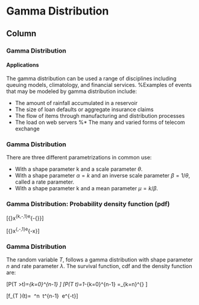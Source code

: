 Gamma Distribution {data-navmenu="Probability Distribution"}
====================================

Column {.tabset}
-------------------------------------------------------------


### Gamma Distribution

#### Applications
The gamma distribution can be used a range of disciplines including queuing models, climatology, and financial services. 
%Examples of events that may be modeled by gamma distribution include:

*  The amount of rainfall accumulated in a reservoir
*  The size of loan defaults or aggregate insurance claims
*  The flow of items through manufacturing and distribution processes
*  The load on web servers
%*  The many and varied forms of telecom exchange


### Gamma Distribution

There are three different parametrizations in common use: \bigskip

*  With a shape parameter k and a scale parameter $\theta$. \bigskip
*  With a shape parameter $\alpha = k$ and an inverse scale parameter $\beta = 1/\theta$, called a rate parameter. \bigskip
*  With a shape parameter k and a mean parameter $\mu = k/\beta$.


### Gamma Distribution: Probability density function (pdf)

\[{\frac {1}{\Gamma (k)\theta ^{k}}}x^{k\,-\,1}e^{-{\frac {x}{\theta }}}\]

\[{\frac {\beta ^{\alpha }}{\Gamma (\alpha )}}x^{\alpha \,-\,1}e^{-\beta x}\]

<p>


### Gamma Distribution 

The random variable $T$, follows a gamma distribution with shape parameter $n$ and rate parameter $\lambda$. 
The survival function, cdf and the density function are:

\[\displaystyle P(T >t)=\sum \limits_{k=0}^{n-1} \frac{e^{-\lambda t} \ (\lambda t)^k}{k!}\]
\[\displaystyle P(T  \le t)=1-\sum \limits_{k=0}^{n-1} \frac{e^{-\lambda t} \ (\lambda t)^k}{k!}=\sum \limits_{k=n}^{\infty} \frac{e^{-\lambda t} \ (\lambda t)^k}{k!}\]

\[\displaystyle f_{T }(t)=\frac{1}{(n-1)!} \ \lambda^n \ t^{n-1} \ e^{-\lambda t}\]
